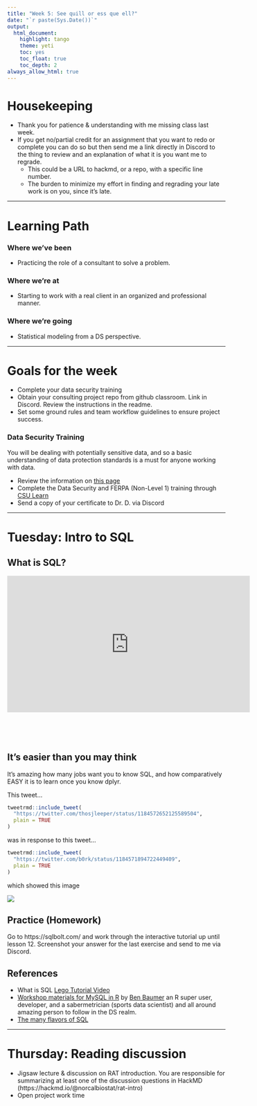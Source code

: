 ```yaml
---
title: "Week 5: See quill or ess que ell?"
date: "`r paste(Sys.Date())`"
output:   
  html_document: 
    highlight: tango
    theme: yeti
    toc: yes
    toc_float: true
    toc_depth: 2
always_allow_html: true
---
```



# Housekeeping 

* Thank you for patience & understanding with me missing class last week.
* If you get no/partial credit for an assignment that you want to redo or complete you can do so but then send me a link directly in Discord to the thing to review and an explanation of what it is you want me to regrade. 
    - This could be a URL to hackmd, or a repo, with a specific line number. 
    - The burden to minimize my effort in finding and regrading your late work is on you, since it's late.


----

# Learning Path

### Where we've been
* Practicing the role of a consultant to solve a problem. 

### Where we're at
* Starting to work with a real client in an organized and professional manner.

### Where we're going
* Statistical modeling from a DS perspective. 
 

----

# Goals for the week

* Complete your data security training
* Obtain your consulting project repo from github classroom. Link in Discord. Review the instructions in the readme. 
* Set some ground rules and team workflow guidelines to ensure project success. 

### Data Security Training
You will be dealing with potentially sensitive data, and so a basic understanding of data protection standards is a must for anyone working with data. 

* Review the information on [this page](https://www.csuchico.edu/isec/data-protection/index.shtml)
* Complete the Data Security and FERPA (Non-Level 1) training through [CSU Learn](https://www.csuchico.edu/hr/pdev/compliance-training.shtml)   
* Send a copy of your certificate to Dr. D. via Discord
    

----

# Tuesday: Intro to SQL

##  What is SQL?

<iframe width="560" height="315" src="https://www.youtube-nocookie.com/embed/27axs9dO7AE" title="YouTube video player" frameborder="0" allow="accelerometer; autoplay; clipboard-write; encrypted-media; gyroscope; picture-in-picture" allowfullscreen></iframe>

<br>

<br>

## It's easier than you may think

It's amazing how many jobs want you to know SQL, and how comparatively EASY it is to learn once you know dplyr. 

This tweet...
```r
tweetrmd::include_tweet(
  "https://twitter.com/thosjleeper/status/1184572652125589504",
  plain = TRUE
)
```

was in response to this tweet...
```r
tweetrmd::include_tweet(
  "https://twitter.com/b0rk/status/1184571894722449409",
  plain = TRUE
)
```

which showed this image


![](fig/minimal_sql.jpg)

## Practice (Homework)

Go to https://sqlbolt.com/ and work through the interactive tutorial up until lesson 12. 
Screenshot your answer for the last exercise and send to me via Discord. 


## References

* What is SQL [Lego Tutorial Video](https://www.youtube.com/watch?v=27axs9dO7AE)
* [Workshop materials for MySQL in R](https://beanumber.github.io/mysql-r-webinar/index.html) by [Ben Baumer](http://www.science.smith.edu/~bbaumer/w/) an R super user, developer, and a sabermetrician (sports data scientist) and all around amazing person to follow in the DS realm. 
* [The many flavors of SQL](https://beanumber.github.io/mysql-r-webinar/index.html)


----

# Thursday: Reading discussion

* Jigsaw lecture & discussion on RAT introduction. You are responsible for summarizing at least one of the discussion questions in HackMD (https://hackmd.io/@norcalbiostat/rat-intro)
* Open project work time

